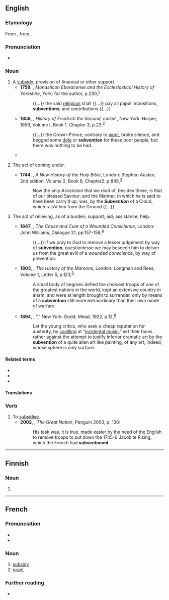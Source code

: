{{also|Subvention}}
==English==

===Etymology===
From {{der|en|frm|subvention}}, from {{etyl|LL.|en}} {{m|la|subventio}}.

===Pronunciation===
* {{a|UK}} {{IPA|/sʌbˈvɛnʃ(ə)n/|lang=en}}

===Noun===
{{en-noun|~}}

# A [[subsidy]]; provision of financial or other support.
#* '''1758''', {{w|John Burton (antiquary)|John Burton}}, ''Monasticon Eboracense and the Ecclesiastical History of Yorkshire'', York: for the author, p.{{nbsp}}230,<sup>[https://catalog.hathitrust.org/Record/009037965]</sup>
#*: {{...}} the said [[religious#Noun|religious]] shall {{...}} pay all papal impositions, '''subventions''', and contributions {{...}}
#* '''1858''', {{w|Thomas Carlyle}}, ''History of Friedrich the Second, called {{w|Frederick the Great}}'', New York: Harper, 1859, Volume I, Book 1, Chapter 3, p.{{nbsp}}23,<sup>[https://catalog.hathitrust.org/Record/011539928]</sup>
#*: {{...}} the Crown-Prince, contrary to [[wont]], broke silence, and begged some [[dole]] or '''subvention''' for these poor people; but there was nothing to be had.
#* {{quote-book
|year=1986
|author={{w|John le Carré}}
|title={{w|A Perfect Spy}}
|section=
|passage= Inside its skirts he carried his shopping for Miss Dubber: the bacon from Mr. Aitken, only mind and tell him he's to cut it on number five, give him half a chance he'll make it thicker. And tell that Mr. Crosse three of his tomatoes were rotten last week, not just bad, rotten. If I don't have replacements I'll never go to him again. Pym had followed her instructions to the letter, though not with the ferocity she would have wished, for both Crosse and Aitken were recipients of his secret '''subventions''', and for years had been sending Miss Dubber bills for only half what she had spent.}}
# {{lb|en|obsolete}} The act of coming under.
#* '''1744''', {{w|Thomas Stackhouse}}, ''A New History of the Holy Bible'', London: Stephen Austen, 2nd edition, Volume 2, Book 6, Chapter{{nbsp}}2, p.{{nbsp}}845,<sup>[https://catalog.hathitrust.org/Record/001409542]</sup>
#*: Now the only ''Ascension'' that we read of, besides these, is that of our blessed Saviour; and the Manner, in which he is said to have been carry’d up, was, by the '''''Subvention''''' of a Cloud, which rais’d him from the Ground {{...}}
# {{lb|en|archaic}} The act of relieving, as of a burden; support; aid; assistance; help.
#* '''1647''', {{w|Thomas Fuller}}, ''The Cause and Cure of a Wounded Conscience'', London: John Williams, Dialogue 21, pp.{{nbsp}}157-158,<sup>[http://name.umdl.umich.edu/A40653.0001.001]</sup>
#*: {{...}} if we pray to God to remove a lesser judgement by way of '''subvention''', questionlesse we may beseech him to deliver us from the great evill of a ''wounded conscience'', by way of prevention.
#* '''1803''', {{w|Robert Charles Dallas}}, ''The History of the Maroons'', London: Longman and Rees, Volume 1, Letter 5, p.{{nbsp}}123,<sup>[https://archive.org/details/cihm_44228]</sup>
#*: A small body of negroes defied the choicest troops of one of the greatest nations in the world, kept an extensive country in alarm, and were at length brought to surrender, only by means of a '''subvention''' still more extraordinary than their own mode of warfare.
#* '''1894''', {{w|Max Beerbohm}}, “{{w|A Defence of Cosmetics}},” New York: Dodd, Mead, 1922, p.{{nbsp}}12,<sup>[https://archive.org/details/defenceofcosmeti00beeruoft]</sup>
#*: Let the young critics, who seek a cheap reputation for austerity, by [[cavil]]ling at “[[incidental music]],” set their faces rather against the attempt to justify inferior dramatic art by the '''subvention''' of a quite alien art like painting, of any art, indeed, whose sphere is only surface.

====Related terms====
* {{l|en|subvent}}
* {{l|en|subventionary}}
* {{l|en|subventionize}}

====Translations====
{{trans-see|subsidy}}

===Verb===
{{en-verb}}

# To [[subsidise]].
#* '''2002''', {{w|Colin Jones (historian)|Colin Jones}}, ''The Great Nation'', Penguin 2003, p. 136:
#*: His task was, it is true, made easier by the need of the English to remove troops to put down the 1745-6 Jacobite Rising, which the French had '''subventioned'''.

----

==Finnish==

===Noun===
{{head|fi|noun form}}

# {{fi-form of|case=genitive|pl=singular|subventio}}

----

==French==

===Pronunciation===
* {{fr-IPA}}
* {{audio|Fr-subvention.ogg|Audio|lang=fr}}

===Noun===
{{fr-noun|f}}

# [[subsidy]]
# [[grant]]

===Further reading===
* {{R:TLFi}}